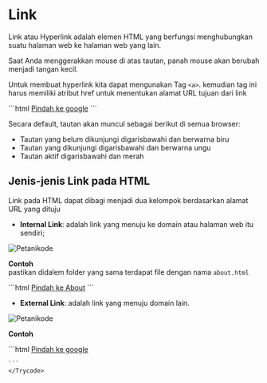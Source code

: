 # Link

Link atau Hyperlink adalah elemen HTML yang berfungsi menghubungkan suatu halaman web ke halaman web yang lain.

Saat Anda menggerakkan mouse di atas tautan, panah mouse akan berubah menjadi tangan kecil.

Untuk membuat hyperlink kita dapat mengunakan Tag ```<a>```. kemudian tag ini harus memiliki atribut href untuk menentukan alamat URL tujuan dari link




<div >
<Trycode code_source="https://www.w3schools.com/html/tryit.asp?filename=tryhtml_intro">
    ```html
        <a href="https://www.google.co.id/">Pindah ke google</a>
    ```
    </Trycode>
</div>

Secara default, tautan akan muncul sebagai berikut di semua browser:

* Tautan yang belum dikunjungi digarisbawahi dan berwarna biru
* Tautan yang dikunjungi digarisbawahi dan berwarna ungu
* Tautan aktif digarisbawahi dan merah

## Jenis-jenis Link pada HTML
Link pada HTML dapat dibagi menjadi dua kelompok berdasarkan alamat URL yang dituju

* **Internal Link**: adalah link yang menuju ke domain atau halaman web itu sendiri;

![Petanikode](https://www.petanikode.com/img/html/link/internal-link.png)

**Contoh**\
pastikan didalem folder yang sama terdapat file dengan nama ```about.html```
<div >
<Trycode code_source="https://www.w3schools.com/html/tryit.asp?filename=tryhtml_intro">
    ```html
        <a href="about.html">Pindah ke About</a>
    ```
    </Trycode>
</div>



* **External Link**: adalah link yang menuju domain lain.

![Petanikode](https://www.petanikode.com/img/html/link/eksternal-link.png)

**Contoh**
<div >
<Trycode code_source="https://www.w3schools.com/html/tryit.asp?filename=tryhtml_intro">
    ```html
                <a href="https://www.google.co.id/">Pindah ke google</a>

    ```
    </Trycode>
</div>
